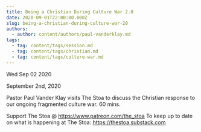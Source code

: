 ```yaml
---
title: Being a Christian During Culture War 2.0
date: 2020-09-01T22:00:00.000Z
slug: being-a-christian-during-culture-war-20
authors:
  - author: content/authors/paul-vanderklay.md
tags:
  - tag: content/tags/session.md
  - tag: content/tags/christian.md
  - tag: content/tags/culture-war.md
---
```






Wed Sep 02 2020

September 2nd, 2020

Pastor Paul Vander Klay visits The Stoa to discuss the Christian response to our ongoing fragmented culture war. 60 mins.

Support The Stoa @ https://www.patreon.com/the_stoa
To keep up to date on what is happening at The Stoa: https://thestoa.substack.com


